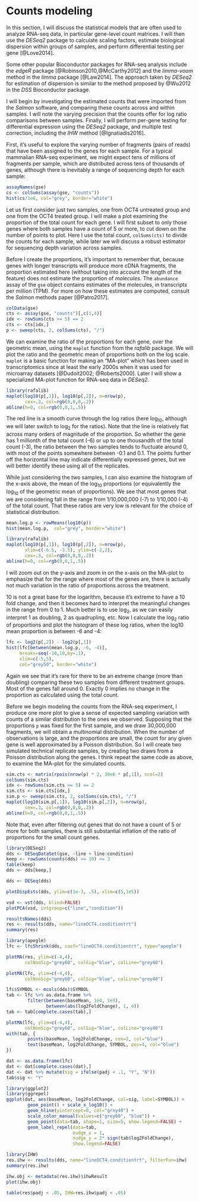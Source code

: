 # Counts modeling {#model}

In this section, I will discuss the statistical models that are
often used to analyze RNA-seq data, in particular gene-level count
matrices. I will then use the *DESeq2* package to calculate
scaling factors, estimate biological dispersion within groups of
samples, and perform differential testing per gene [@Love2014].

Some other popular Bioconductor packages for RNA-seq analysis include the 
*edgeR* package [@Robinson2010,@McCarthy2012] and the *limma-voom*
method in the *limma* package [@Law2014]. The approach taken by
*DESeq2* for estimation of dispersion is similar to the method
proposed by @Wu2012 in the *DSS* Bioconductor package.

I will begin by investigating the estimated counts that were imported
from the *Salmon* software, and comparing these counts across and
within samples. I will note the varying precision that the counts
offer for log ratio comparisons between samples. Finally, I will
perform per-gene testing for differential expression using the
*DESeq2* package, and multiple test correction, including the *IHW*
method [@Ignatiadis2016].

First, it's useful to explore the varying number of fragments (pairs
of reads) that have been assigned to the genes for each sample. For a
typical mammalian RNA-seq experiment, we might expect tens of millions
of fragments per sample, which are distributed across tens of
thousands of genes, although there is inevitably a range of sequencing
depth for each sample:

```r
assayNames(gse)
cs <- colSums(assay(gse, "counts"))
hist(cs/1e6, col="grey", border="white")
```

Let us first consider just two samples, one from OCT4 untreated group
and one from the OCT4 treated group. I will make a plot examining the
proportion of the total count for each gene. I will first subset to
only those genes where both samples have a count of 5 or more, to cut
down on the number of points to plot. Here I use the total count,
`colSums(cts)` to divide the counts for each sample, while later we
will discuss a robust estimator for sequencing depth variation across
samples.

Before I create the proportions, it's important to remember that,
because genes with longer transcripts will produce more cDNA
fragments, the proportion estimated here (without taking into account
the length of the feature) does not estimate the proportion of
*molecules*. The `abundance` assay of the `gse` object contains
estimates of the molecules, in transcripts per million (TPM). For more
on how these estimates are computed, consult the *Salmon* methods
paper [@Patro2017].

```r
colData(gse)
cts <- assay(gse, "counts")[,c(1,4)]
idx <- rowSums(cts >= 5) == 2
cts <- cts[idx,]
p <- sweep(cts, 2, colSums(cts), "/")
```

We can examine the ratio of the proportions for each gene, over the
geometric mean, using the `maplot` function from the *rafalib*
package. We will plot the ratio and the geometric mean of proportions
both on the log scale. `maplot` is a basic function for making an
"MA-plot" which has been used in transcriptomics since at least the
early 2000s when it was used for microarray datasets [@Dudoit2002;
@Roberts2000]. Later I will show a specialized MA-plot function for
RNA-seq data in *DESeq2*.

```r
library(rafalib)
maplot(log10(p[,1]), log10(p[,2]), n=nrow(p), 
       cex=.3, col=rgb(0,0,0,.2))
abline(h=0, col=rgb(0,0,1,.5))
```

The red line is a smooth curve through the log ratios 
(here $\log_{10}$, although we will later switch to $\log_2$ for the
ratios). Note that the line is relatively flat across many orders of
magnitude of the proportion. So whether the gene has 1 millionth of
the total count (-6) or up to one thousandth of the total count (-3),
the ratio between the two samples tends to fluctuate around 0, with
most of the points somewhere between -0.1 and 0.1. The points further
off the horizontal line may indicate differentially expressed genes,
but we will better identify these using all of the replicates.

While just considering the two samples, I can also examine the
histogram of the x-axis above, the mean of the $\log_{10}$ proportions
(or equivalently the $\log_{10}$ of the geometric mean of
proportions). We see that most genes that we are considering fall in
the range from 1/10,000,000 (-7) to 1/10,000 (-4) of the total
count. That these ratios are very low is relevant for the choice of
statistical distribution.

```r
mean.log.p <- rowMeans(log10(p))
hist(mean.log.p,  col="grey", border="white")
```

```r
library(rafalib)
maplot(log10(p[,1]), log10(p[,2]), n=nrow(p),
       xlim=c(-6.5, -3.5), ylim=c(-2,2),
       cex=.3, col=rgb(0,0,0,.2))
abline(h=0, col=rgb(0,0,1,.5))
```

I will zoom out on the y-axis and zoom in on the x-axis on the MA-plot
to emphasize that for the range where most of the genes are, there is
actually not much variation in the ratio of proportions across the
treatment. 

$10$ is not a great base for the logarithm, because it's extreme to
have a 10 fold change, and then it becomes hard to interpret the
meaningful changes in the range from 0 to 1. Much better is to use
$\log_2$, as we can easily interpret 1 as doubling, 2 as quadrupling,
etc. Now I calculate the $\log_2$ ratio of proportions and plot the
histogram of these log ratios, when the log10 mean proportion is
between -6 and -4:

```r
lfc <- log2(p[,2]) - log2(p[,1])
hist(lfc[between(mean.log.p, -6, -4)], 
     breaks=seq(-10,10,by=.1),
     xlim=c(-5,5),
     col="grey50", border="white")
```

Again we see that it's rare for there to be an extreme change (more
than doubling) comparing these two samples from different treatment
groups. Most of the genes fall around 0. Exactly 0 implies no change
in the proportion as calculated using the total count.

Before we begin modeling the counts from the RNA-seq experiment, I
produce one more plot to give a sense of expected sampling variation
with counts of a similar distribution to the ones we
observed. Supposing that the proportions `p` was fixed for the first
sample, and we draw 30,000,000 fragments, we will obtain a multinomial
distribution. When the number of observations is large, and the
proportions are small, the count for any given gene is well
approximated by a Poisson distribution. So I will create two simulated
technical replicate samples, by creating two draws from a Poisson
distribution along the genes. I think repeat the same code as above,
to examine the MA-plot for the simulated counts.

```r
sim.cts <- matrix(rpois(nrow(p) * 2, 30e6 * p[,1]), ncol=2)
colSums(sim.cts)
idx <- rowSums(sim.cts >= 5) == 2
sim.cts <- sim.cts[idx,]
sim.p <- sweep(sim.cts, 2, colSums(sim.cts), "/")
maplot(log10(sim.p[,1]), log10(sim.p[,2]), n=nrow(p), 
       cex=.3, col=rgb(0,0,0,.2))
abline(h=0, col=rgb(0,0,1,.5))
```

Note that, even after filtering out genes that do not have a count of
5 or more for both samples, there is still substantial inflation of
the ratio of proportions for the small count genes.

```r
library(DESeq2)
dds <- DESeqDataSet(gse, ~line + line:condition)
keep <- rowSums(counts(dds) >= 10) >= 3
table(keep)
dds <- dds[keep,]
```

```r
dds <- DESeq(dds)
```

```r
plotDispEsts(dds, ylim=c(1e-3, .5), xlim=c(5,1e5))
```

```r
vsd <- vst(dds, blind=FALSE)
plotPCA(vsd, intgroup=c("line","condition"))
```

```r
resultsNames(dds)
res <- results(dds, name="lineOCT4.conditiontrt")
summary(res)
```

```r
library(apeglm)
lfc <- lfcShrink(dds, coef="lineOCT4.conditiontrt", type="apeglm")
```


```r
plotMA(res, ylim=c(-4,4), 
       colNonSig="grey60", colSig="blue", colLine="grey40")
```

```r
plotMA(lfc, ylim=c(-4,4), 
       colNonSig="grey60", colSig="blue", colLine="grey40")
```


```r
lfc$SYMBOL <- mcols(dds)$SYMBOL
tab <- lfc %>% as.data.frame %>%
        filter(between(baseMean, 1e4, 1e5), 
               between(abs(log2FoldChange), 1, 4))
tab <- tab[complete.cases(tab),]
```

```r
plotMA(lfc, ylim=c(-4,4),
       colNonSig="grey60", colSig="blue", colLine="grey40")
with(tab, {
        points(baseMean, log2FoldChange, cex=2, col="blue")
        text(baseMean, log2FoldChange, SYMBOL, pos=4, col="blue")
})
```

```r
dat <- as.data.frame(lfc)
dat <- dat[complete.cases(dat),]
dat <- dat %>% mutate(sig = ifelse(padj < .1, "Y", "N"))
tab$sig <- "Y"
```

```r
library(ggplot2)
library(ggrepel)
ggplot(dat, aes(baseMean, log2FoldChange, col=sig, label=SYMBOL)) + 
        geom_point() + scale_x_log10() + 
        geom_hline(yintercept=0, col="grey40") + 
        scale_color_manual(values=c("grey60", "blue")) +
        geom_point(data=tab, shape=1, size=5, show.legend=FALSE) + 
        geom_label_repel(data=tab,
                         nudge_x = 1,
                         nudge_y = 2* sign(tab$log2FoldChange),
                         show.legend=FALSE)
```

```r
library(IHW)
res.ihw <- results(dds, name="lineOCT4.conditiontrt", filterFun=ihw)
summary(res.ihw)
```

```r
ihw.obj <- metadata(res.ihw)$ihwResult
plot(ihw.obj)
```

```r
table(res$padj < .05, IHW=res.ihw$padj < .05)
```
